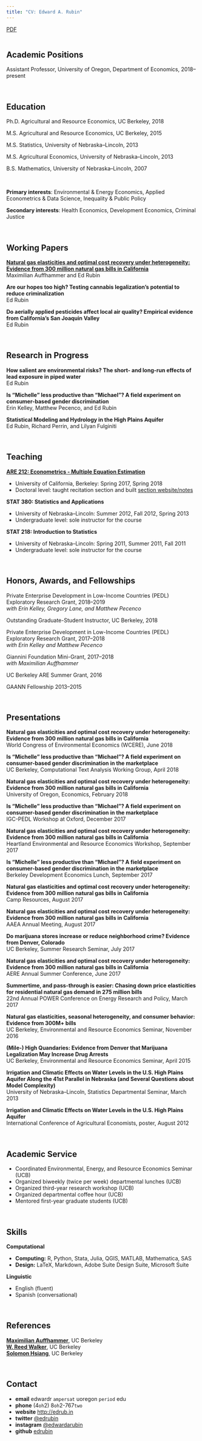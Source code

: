 ```yaml
---
title: "CV: Edward A. Rubin"
---
```


[PDF](cvEdRubin.pdf)
<br><br>

## Academic Positions

Assistant Professor, University of Oregon, Department of Economics, 2018–present

<br>

## Education

Ph.D. Agricultural and Resource Economics, UC Berkeley, 2018

M.S. Agricultural and Resource Economics, UC Berkeley, 2015

M.S. Statistics, University of Nebraska–Lincoln, 2013

M.S. Agricultural Economics, University of Nebraska–Lincoln, 2013

B.S. Mathematics, University of Nebraska–Lincoln, 2007

<br>

__Primary interests__: Environmental & Energy Economics, Applied Econometrics & Data Science, Inequality & Public Policy

__Secondary interests__: Health Economics, Development Economics, Criminal Justice

<br>

## Working Papers

__[Natural gas elasticities and optimal cost recovery under heterogeneity: Evidence from 300 million natural gas bills in California](Papers/paperNaturalGas.pdf)__
<br> Maximilian Auffhammer and Ed Rubin

__Are our hopes too high? Testing cannabis legalization's potential to reduce criminalization__
<br> Ed Rubin

__Do aerially applied pesticides affect local air quality? Empirical evidence from California's San Joaquin Valley__
<br> Ed Rubin

<br>

## Research in Progress

__How salient are environmental risks? The short- and long-run effects of lead exposure in piped water__
<br> Ed Rubin

__Is "Michelle" less productive than "Michael"? A field experiment on consumer-based gender discrimination__
<br> Erin Kelley, Matthew Pecenco, and Ed Rubin

__Statistical Modeling and Hydrology in the High Plains Aquifer__
<br> Ed Rubin, Richard Perrin, and Lilyan Fulginiti

<br>

## Teaching

__[ARE 212: Econometrics - Multiple Equation Estimation](https://edrub.in/ARE212)__

- University of California, Berkeley: Spring 2017, Spring 2018
- Doctoral level: taught recitation section and built [section website/notes](http://edrub.in/ARE212/)

__STAT 380: Statistics and Applications__

- University of Nebraska–Lincoln: Summer 2012, Fall 2012, Spring 2013
- Undergraduate level: sole instructor for the course

__STAT 218: Introduction to Statistics__

- University of Nebraska–Lincoln: Spring 2011, Summer 2011, Fall 2011
- Undergraduate level: sole instructor for the course

<br>

## Honors, Awards, and Fellowships

Private Enterprise Development in Low-Income Countries (PEDL) Exploratory Research Grant, 2018–2019
<br> _with Erin Kelley, Gregory Lane, and Matthew Pecenco_

Outstanding Graduate-Student Instructor, UC Berkeley, 2018

Private Enterprise Development in Low-Income Countries (PEDL) Exploratory Research Grant, 2017–2018
<br> _with Erin Kelley and Matthew Pecenco_

Giannini Foundation Mini-Grant, 2017–2018
<br> _with Maximilian Auffhammer_

UC Berkeley ARE Summer Grant, 2016

GAANN Fellowship 2013–2015

<br>

## Presentations

__Natural gas elasticities and optimal cost recovery under heterogeneity: Evidence from 300 million natural gas bills in California__
<br> World Congress of Environmental Economics (WCERE), June 2018

__Is "Michelle" less productive than "Michael"? A field experiment on consumer-based gender discrimination in the marketplace__
<br> UC Berkeley, Computational Text Analysis Working Group, April 2018

__Natural gas elasticities and optimal cost recovery under heterogeneity: Evidence from 300 million natural gas bills in California__
<br> University of Oregon, Economics, February 2018

__Is "Michelle" less productive than "Michael"? A field experiment on consumer-based gender discrimination in the marketplace__
<br> IGC-PEDL Workshop at Oxford, December 2017

__Natural gas elasticities and optimal cost recovery under heterogeneity: Evidence from 300 million natural gas bills in California__
<br> Heartland Environmental and Resource Economics Workshop, September 2017

__Is "Michelle" less productive than "Michael"? A field experiment on consumer-based gender discrimination in the marketplace__
<br> Berkeley Development Economics Lunch, September 2017

__Natural gas elasticities and optimal cost recovery under heterogeneity: Evidence from 300 million natural gas bills in California__
<br> Camp Resources, August 2017

__Natural gas elasticities and optimal cost recovery under heterogeneity: Evidence from 300 million natural gas bills in California__
<br> AAEA Annual Meeting, August 2017

__Do marijuana stores increase or reduce neighborhood crime? Evidence from Denver, Colorado__
<br> UC Berkeley, Summer Research Seminar, July 2017

__Natural gas elasticities and optimal cost recovery under heterogeneity: Evidence from 300 million natural gas bills in California__
<br> AERE Annual Summer Conference, June 2017

__Summertime, and pass-through is easier: Chasing down price elasticities for residential natural gas demand in 275 million bills__
<br> 22nd Annual POWER Conference on Energy Research and Policy, March 2017

__Natural gas elasticities, seasonal heterogeneity, and consumer behavior: Evidence from 300M+ bills__
<br> UC Berkeley, Environmental and Resource Economics Seminar, November 2016

__(Mile-) High Quandaries: Evidence from Denver that Marijuana Legalization May Increase Drug Arrests__
<br> UC Berkeley, Environmental and Resource Economics Seminar, April 2015

__Irrigation and Climatic Effects on Water Levels in the U.S. High Plains Aquifer Along the 41st Parallel in Nebraska (and Several Questions about Model Complexity)__
<br> University of Nebraska–Lincoln, Statistics Departmental Seminar, March 2013

__Irrigation and Climatic Effects on Water Levels in the U.S. High Plains Aquifer__
<br> International Conference of Agricultural Economists, poster, August 2012

<br>

## Academic Service

- Coordinated Environmental, Energy, and Resource Economics Seminar (UCB)
- Organized biweekly (twice per week) departmental lunches (UCB)
- Organized third-year research workshop (UCB)
- Organized departmental coffee hour (UCB)
- Mentored first-year graduate students (UCB)

<br>

## Skills

__Computational__

- __Computing:__ R, Python, Stata, Julia, QGIS, MATLAB, Mathematica, SAS
- __Design:__ LaTeX, Markdown, Adobe Suite Design Suite, Microsoft Suite

__Linguistic__

- English (fluent)
- Spanish (conversational)

<br>

## References

__[Maximilian Auffhammer](https://www.auffhammer.com)__, UC Berkeley
<br> __[W. Reed Walker](https://w-reed-walker.com)__, UC Berkeley
<br> __[Solomon Hsiang](http://www.globalpolicy.science/solomon-hsiang/)__, UC Berkeley

<br>

## Contact

- __email__ edwardr `ampersat` uoregon `period` edu
- __phone__ (4`oh`2) 8`oh`2-767`two`
- __website__ [http://edrub.in](https://edrub.in)
- __twitter__ [\@edrubin](https://twitter.com/edrubin)
- __instagram__ [\@edwardarubin](https://instagram.com/edwardarubin/)
- __github__ [edrubin](https://github.com/edrubin)
